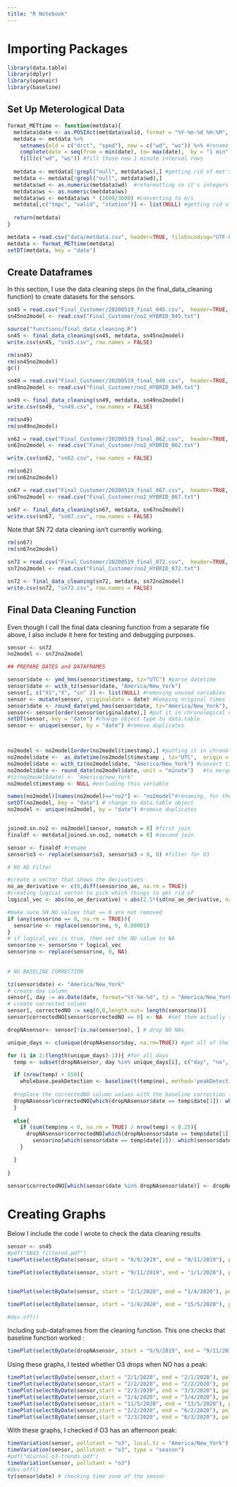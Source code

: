 ```yaml
---
title: "R Notebook"
---
```



# Importing Packages 

```r
library(data.table)
library(dplyr)
library(openair)
library(baseline)
```


## Set Up Meterological Data 

```r
format_METtime <- function(metdata){
  metdata$date <- as.POSIXct(metdata$valid, format = "%Y-%m-%d %H:%M", tz = "America/New_York") #setting datetime, using correct timezone
  metdata <- metdata %>%
    setnames(old = c("drct", "sped"), new = c("wd", "ws")) %>% #rename
    complete(date = seq(from = min(date), to= max(date),  by = "1 min")) %>%#make 1 minute intervals
    fill(c("wd", "ws")) #fill those new 1 minute interval rows 
    
  metdata <- metdata[!grepl("null", metdata$ws),] #getting rid of met's null data
  metdata <- metdata[!grepl("null", metdata$wd),]
  metdata$wd <- as.numeric(metdata$wd)  #reformatting so it's integers instead of strings
  metdata$ws <- as.numeric(metdata$ws)
  metdata$ws <- metdata$ws * (1609/3600) #converting to m/s
  metdata[,c("tmpc", "valid", "station")] <- list(NULL) #getting rid of unnecessary variables
  
  return(metdata)
}
```

```r
metdata = read.csv("data/metdata.csv", header=TRUE, fileEncoding="UTF-8-BOM") #import meteorology file
metdata <- format_METtime(metdata)
setDT(metdata, key = "date")
```




## Create Dataframes

In this section, I use the data cleaning steps (in the final_data_cleaning function) to create datasets for the sensors.

```r
sn45 = read.csv("Final_Customer/20200519_final_045.csv",  header=TRUE, fileEncoding="UTF-8-BOM")
sn45no2model <- read.csv("Final_Customer/no2_HYBRID_045.txt") 

source("functions/final_data_cleaning.R")
sn45 <- final_data_cleaning(sn45, metdata, sn45no2model)
write.csv(sn45, "sn45.csv", row.names = FALSE)
```

```r
rm(sn45)
rm(sn45no2model)
gc()

sn49 = read.csv("Final_Customer/20200519_final_049.csv",  header=TRUE, fileEncoding="UTF-8-BOM")
sn49no2model <- read.csv("Final_Customer/no2_HYBRID_049.txt") 

sn49 <- final_data_cleaning(sn49, metdata, sn49no2model)
write.csv(sn49, "sn49.csv", row.names = FALSE)
```

```r
rm(sn49)
rm(sn49no2model)

sn62 = read.csv("Final_Customer/20200519_final_062.csv",  header=TRUE, fileEncoding="UTF-8-BOM")
sn62no2model <- read.csv("Final_Customer/no2_HYBRID_062.txt") 

write.csv(sn62, "sn62.csv", row.names = FALSE)
```

```r
rm(sn62)
rm(sn62no2model)

sn67 = read.csv("Final_Customer/20200519_final_067.csv",  header=TRUE, fileEncoding="UTF-8-BOM")
sn67no2model <- read.csv("Final_Customer/no2_HYBRID_067.txt") 

sn67 <- final_data_cleaning(sn67, metdata, sn67no2model)
write.csv(sn67, "sn67.csv", row.names = FALSE)
```

Note that SN 72 data cleaning isn't currently working.
```r
rm(sn67)
rm(sn67no2model)

sn72 = read.csv("Final_Customer/20200519_final_072.csv",  header=TRUE, fileEncoding="UTF-8-BOM")
sn72no2model <- read.csv("Final_Customer/no2_HYBRID_072.txt") 

sn72 <- final_data_cleaning(sn72, metdata, sn72no2model)
write.csv(sn72, "sn72.csv", row.names = FALSE)
```

## Final Data Cleaning Function 

Even though I call the final data cleaning function from a separate file above, I also include it here for testing and debugging purposes. 

```r
sensor <- sn72 
no2model <- sn72no2model

## PREPARE DATES and DATAFRAMES

sensor$date <- ymd_hms(sensor$timestamp, tz="UTC") #parse datetime
sensor$date <- with_tz(sensor$date, "America/New_York")
sensor[, c("X1","X", "sn" )] <- list(NULL) #removing unused variables
sensor <- mutate(sensor, originaldate = date) #keeping original times for comparing to flight data
sensor$date <- round_date(ymd_hms(sensor$date, tz="America/New_York"), unit="minute") #round date for merging
sensor<- sensor[order(sensor$originaldate),] #put it in chronological order
setDT(sensor, key = "date") #change object type to data.table
sensor <- unique(sensor, by = "date") #remove duplicates



no2model <- no2model[order(no2model$timestamp),] #putting it in chronological order 
no2model$date <-  as_datetime(no2model$timestamp , tz="UTC",  origin = (sensor$originaldate[1] - no2model$timestamp[1])) #getting the origin from the sensor
no2model$date <- with_tz(no2model$date, "America/New_York") #convert timezone
no2model$date <- round_date(no2model$date, unit = "minute")   #to merge with finaldf
#tz(no2model$date) <- "America/new_York"
no2model$timestamp <- NULL #excluding this variable

names(no2model)[names(no2model)=="no2"] <- "no2model"#renaming, for the merge
setDT(no2model, key = "date") # change to data.table object
no2model <- unique(no2model, by = "date") #remove duplicates


joined.sn.no2 <- no2model[sensor, nomatch = 0] #first join
finaldf <- metdata[joined.sn.no2, nomatch = 0] #second join

sensor <- finaldf #rename 
sensor$o3 <- replace(sensor$o3, sensor$o3 < 0, 0) #filter for O3

# NO AE Filter 

#create a vector that shows the derivatives 
no_ae_derivative <- c(0,diff(sensor$no_ae, na.rm = TRUE))
#creating logical vector to pick which things to get rid of 
logical_vec <- abs(no_ae_derivative) < abs(2.5*(sd(no_ae_derivative, na.rm=TRUE)))

#make sure SN NO values that == 0 are not removed
if (any(sensor$no == 0, na.rm = TRUE)){
  sensor$no <- replace(sensor$no, 0, 0.00001)
}
# if logical_vec is true, then set the NO value to NA 
sensor$no <- sensor$no * logical_vec
sensor$no <- replace(sensor$no, 0, NA)
  
  
# NO BASELINE CORRECTION 

tz(sensor$date) <- "America/New_York"
# create day column
sensor[, day := as.Date(date, format="%Y-%m-%d", tz = "America/New_York")]
# create corrected column 
sensor[, correctedNO := seq(0,0,length.out= length(sensor$no))]
sensor$correctedNO[sensor$correctedNO == 0] <- NA  #set them actually to NA

dropNAsensor<- sensor[!is.na(sensor$no), ] # drop NO NAs

unique_days <- c(unique(dropNAsensor$day, na.rm=TRUE)) #get all of the unique days in the sensor

for (i in 2:(length(unique_days)-1)){ #for all days
  temp <- subset(dropNAsensor, day %in% unique_days[i], c("day", "no", "date")) #create temp dataset

  if (nrow(temp) > 550){
    wholebase.peakDetection <- baseline(t(temp$no), method='peakDetection',left=50, right=50, lwin=10, rwin=10) #baseline correction
  
  #replace the correctedNO column values with the baseline correction from earlier
  dropNAsensor$correctedNO[which(dropNAsensor$date == temp$date[1]): which(dropNAsensor$date == tail(temp$date, n=1))] <-    c(getCorrected(wholebase.peakDetection))
  }
  
  else{
    if (sum(temp$no < 0, na.rm = TRUE) / nrow(temp) < 0.25){
      dropNAsensor$correctedNO[which(dropNAsensor$date == temp$date[1]): which(dropNAsensor$date == tail(temp$date, n=1))] <-    
        sensor$no[which(sensor$date == temp$date[1]): which(sensor$date == tail(temp$date, n=1))]
    }

  }
  
}

sensor$correctedNO[which(sensor$date %in% dropNAsensor$date)] <- dropNAsensor$correctedNO # replace values based on date 

```

# Creating Graphs

Below I include the code I wrote to check the data cleaning results


```r
sensor <- sn45
#pdf("SN45_filtered.pdf")
timePlot(selectByDate(sensor, start = "9/9/2019", end = "9/11/2019"), pollutant = c("wd", "ws", "no", "no2model", "co", "co2",  "co2diff",  "o3", "rh_manifold", "temp_manifold"), y.relation = "free")

timePlot(selectByDate(sensor, start = "9/11/2019", end = "1/1/2020"), pollutant = c("wd", "ws", "no", "no2model", "co", "co2",  "co2diff", "o3", "rh_manifold", "temp_manifold"), y.relation = "free")


timePlot(selectByDate(sensor, start = "2/1/2020", end = "1/4/2020"), pollutant = c("wd", "ws", "no", "no2model", "co", "co2",  "co2diff",  "o3", "rh_manifold", "temp_manifold"), y.relation = "free")

timePlot(selectByDate(sensor, start = "1/4/2020", end = "15/5/2020"), pollutant = c("wd", "ws", "no", "no2model", "co", "co2",  "co2diff", "o3", "rh_manifold", "temp_manifold"), y.relation = "free")

#dev.off()
```

Including sub-dataframes from the cleaning function. This one checks that baseline function worked :
```r
timePlot(selectByDate(dropNAsensor, start = "9/9/2019", end = "9/11/2019"), pollutant = c("correctedNO", "no"))
```

Using these graphs, I tested whether O3 drops when NO has a peak: 
```r
timePlot(selectByDate(sensor,start = "2/1/2020", end = "2/1/2020"), pollutant = c("o3", "no", "temp_manifold"), y.relation = "free")
timePlot(selectByDate(sensor,start = "2/2/2020", end = "2/2/2020"), pollutant = c("no","o3", "temp_manifold"), y.relation = "free")
timePlot(selectByDate(sensor,start = "2/3/2020", end = "3/3/2020"), pollutant = c("no","o3", "temp_manifold"), y.relation = "free")
timePlot(selectByDate(sensor,start = "2/4/2020", end = "3/4/2020"), pollutant = c("no","o3", "temp_manifold"), y.relation = "free")
timePlot(selectByDate(sensor,start = "11/5/2020", end = "13/5/2020"), pollutant = c("no","o3", "temp_manifold"), y.relation = "free")
timePlot(selectByDate(sensor,start = "2/2/2020", end = "6/2/2020"), pollutant = "o3", y.relation = "free")
timePlot(selectByDate(sensor,start = "2/3/2020", end = "6/3/2020"), pollutant = "o3", y.relation = "free")
```

With these graphs, I checked if O3 has an afternoon peak:
```r
timeVariation(sensor, pollutant = "o3", local.tz = "America/New_York")
timeVariation(sensor, pollutant = "o3", type = "season")
#pdf("diurnal-o3-trends.pdf")
timeVariation(sensor, pollutant = "o3")
#dev.off()
tz(sensor$date) # checking time zone of the sensor
```



